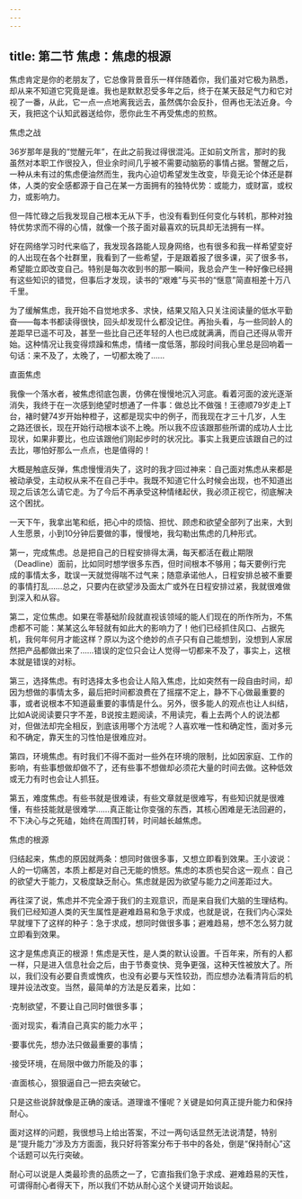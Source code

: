 ```yaml
---
---
---
```

title: 第二节 焦虑：焦虑的根源
---




焦虑肯定是你的老朋友了，它总像背景音乐一样伴随着你，我们虽对它极为熟悉，却从来不知道它究竟是谁。我也是默默忍受多年之后，终于在某天鼓足气力和它对视了一番，从此，它一点一点地离我远去，虽然偶尔会反扑，但再也无法近身。今天，我把这个认知武器送给你，愿你此生不再受焦虑的煎熬。

焦虑之战

36岁那年是我的“觉醒元年”，在此之前我过得很混沌。正如前文所言，那时的我虽然对本职工作很投入，但业余时间几乎被不需要动脑筋的事情占据。警醒之后，一种从未有过的焦虑便油然而生，我内心迫切希望发生改变，毕竟无论个体还是群体，人类的安全感都源于自己在某一方面拥有的独特优势：或能力，或财富，或权力，或影响力。

但一阵忙碌之后我发现自己根本无从下手，也没有看到任何变化与转机，那种对独特优势求而不得的心情，就像一个孩子面对最喜欢的玩具却无法拥有一样。

好在网络学习时代来临了，我发现各路能人现身网络，也有很多和我一样希望变好的人出现在各个社群里，我看到了一些希望，于是跟着报了很多课，买了很多书，希望能立即改变自己。特别是每次收到书的那一瞬间，我总会产生一种好像已经拥有这些知识的错觉，但事后才发现，读书的“艰难”与买书的“惬意”简直相差十万八千里。

为了缓解焦虑，我开始不自觉地求多、求快，结果又陷入只关注阅读量的低水平勤奋——每本书都读得很快，回头却发现什么都没记住。再抬头看，与一些同龄人的差距早已遥不可及，甚至一些比自己还年轻的人也已成就满满，而自己还得从零开始。这种情况让我变得烦躁和焦虑，情绪一度低落，那段时间我心里总是回响着一句话：来不及了，太晚了，一切都太晚了……

直面焦虑

我像一个落水者，被焦虑彻底包裹，仿佛在慢慢地沉入河底。看着河面的波光逐渐消失，我终于在一次感到绝望时想通了一件事：做总比不做强！王德顺79岁走上T台，褚时健74岁开始种橙子，这都是现实中的例子，而我现在才三十几岁，人生之路还很长，现在开始行动根本谈不上晚。所以我不应该跟那些所谓的成功人士比现状，如果非要比，也应该跟他们刚起步时的状况比。事实上我更应该跟自己的过去比，哪怕好那么一点点，也是值得的！

大概是触底反弹，焦虑慢慢消失了，这时的我才回过神来：自己面对焦虑从来都是被动承受，主动权从来不在自己手中。我既不知道它什么时候会出现，也不知道出现之后该怎么请它走。为了今后不再承受这种情绪起伏，我必须正视它，彻底解决这个困扰。

一天下午，我拿出笔和纸，把心中的烦恼、担忧、顾虑和欲望全部列了出来，大到人生愿景，小到10分钟后要做的事，慢慢地，我勾勒出焦虑的几种形式。

第一，完成焦虑。总是把自己的日程安排得太满，每天都活在截止期限（Deadline）面前，比如同时想学很多东西，但时间根本不够用；每天要例行完成的事情太多，耽误一天就觉得喘不过气来；随意承诺他人，日程安排总被不重要的事情打乱……总之，只要内在欲望涉及面太广或外在日程安排过紧，我就很难做到深入和从容。

第二，定位焦虑。如果在零基础阶段就直视该领域的能人们现在的所作所为，不焦虑都不可能：某某这么年轻就有如此大的影响力了！他们已经抓住风口、占据先机，我何年何月才能这样？原以为这个绝妙的点子只有自己能想到，没想到人家居然把产品都做出来了……错误的定位只会让人觉得一切都来不及了，事实上，这根本就是错误的对标。

第三，选择焦虑。有时选择太多也会让人陷入焦虑，比如突然有一段自由时间，却因为想做的事情太多，最后把时间都浪费在了摇摆不定上，静不下心做最重要的事，或者说根本不知道最重要的事情是什么。另外，很多能人的观点也让人纠结，比如A说阅读要只字不差，B说按主题阅读，不用读完，看上去两个人的说法都对，但做法却完全相反，到底该用哪个方法呢？人喜欢唯一性和确定性，面对多元和不确定，靠天生的习性怕是很难应对。

第四，环境焦虑。有时我们不得不面对一些外在环境的限制，比如因家庭、工作的影响，有些事想做却做不了，还有些事不想做却必须花大量的时间去做。这种低效或无力有时也会让人抓狂。

第五，难度焦虑。有些书就是很难读，有些文章就是很难写，有些知识就是很难懂，有些技能就是很难学……真正能让你变强的东西，其核心困难是无法回避的，不下决心与之死磕，始终在周围打转，时间越长越焦虑。

焦虑的根源

归结起来，焦虑的原因就两条：想同时做很多事，又想立即看到效果。王小波说：人的一切痛苦，本质上都是对自己无能的愤怒。焦虑的本质也契合这一观点：自己的欲望大于能力，又极度缺乏耐心。焦虑就是因为欲望与能力之间差距过大。

再往深了说，焦虑并不完全源于我们的主观意识，而是来自我们大脑的生理结构。我们已经知道人类的天生属性是避难趋易和急于求成，也就是说，在我们内心深处早就埋下了这样的种子：急于求成，想同时做很多事；避难趋易，想不怎么努力就立即看到效果。

这才是焦虑真正的根源！焦虑是天性，是人类的默认设置。千百年来，所有的人都一样，只是进入信息社会之后，由于节奏变快、竞争更强，这种天性被放大了。所以，我们没有必要自责或愧疚，也没有必要与天性较劲，而应想办法看清背后的机理并设法改变。当然，最简单的方法是反着来，比如：

·克制欲望，不要让自己同时做很多事；

·面对现实，看清自己真实的能力水平；

·要事优先，想办法只做最重要的事情；

·接受环境，在局限中做力所能及的事；

·直面核心，狠狠逼自己一把去突破它。

只是这些说辞就像是正确的废话。道理谁不懂呢？关键是如何真正提升能力和保持耐心。

面对这样的问题，我很想马上给出答案，不过一两句话显然无法说清楚，特别是“提升能力”涉及方方面面，我只好将答案分布于书中的各处，倒是“保持耐心”这个话题可以先行突破。

耐心可以说是人类最珍贵的品质之一了，它直指我们急于求成、避难趋易的天性，可谓得耐心者得天下，所以我们不妨从耐心这个关键词开始谈起。